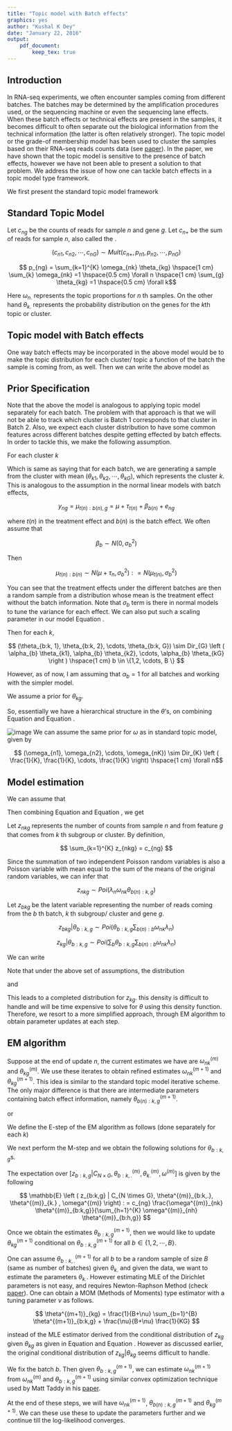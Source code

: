 ```yaml
---
title: "Topic model with Batch effects"
graphics: yes
author: "Kushal K Dey"
date: "January 22, 2016"
output: 
    pdf_document:
        keep_tex: true
---
```


## Introduction

In RNA-seq experiments, we often encounter samples coming from different batches. The batches may be determined by the amplification procedures used, or the sequencing machine or even the sequencing lane effects. When these batch effects or technical effects are present in the samples, it becomes difficult to often separate out the biological information from the technical information (the latter is often relatively stronger). The topic model or the grade-of membership model has been used to cluster the samples based on their RNA-seq reads counts data (see [paper](https://github.com/stephenslab/count-clustering/blob/master/docs/main.pdf)). In the paper, we have shown that the topic model is sensitive to the presence of batch effects, however we have not been able to present a solution to that problem. We address the issue of how one can tackle batch effects in a topic model type framework. 

We first present the standard topic model framework

## Standard Topic Model

Let $c_{ng}$ be the counts of reads for sample $n$ and gene $g$. Let $c_{n+}$ be the sum of reads for sample $n$, also called the \emph{library size}. 


$$ (c_{n1}, c_{n2}, \cdots, c_{nG}) \sim Mult (c_{n+}, p_{n1}, p_{n2}, \cdots, p_{nG})  $$


$$ p_{ng} = \sum_{k=1}^{K} \omega_{nk} \theta_{kg} \hspace{1 cm} \sum_{k} \omega_{nk} =1 \hspace{0.5 cm} \forall n \hspace{1 cm} \sum_{g} \theta_{kg} =1 \hspace{0.5 cm} \forall k$$

Here $\omega_{n.}$ represents the topic proportions for $n$ th samples. On the other hand $\theta_{k.}$ represents the probability distribution on the genes for the $k$th topic or cluster. 

## Topic model with Batch effects 

One way batch effects may be incorporated in the above model would be to make the topic distribution for each cluster/ topic a function of the batch the sample is coming from, as well. Then we can write the above model as 

\begin{equation}
(c_{n1}, c_{n2}, \cdots, c_{nG}) \sim Mult (c_{n+}, p_{n1}, p_{n2}, \cdots, p_{nG})
\label{lab:mult}
\end{equation}

\begin{equation}
p_{ng} = \sum_{k=1}^{K} \omega_{nk} \theta_{b(n):k,g} \hspace{1 cm} \sum_{k} \omega_{nk} =1 \hspace{0.5 cm} \forall n \hspace{1 cm} \sum_{g} \theta_{b(n):k,g} =1 \hspace{0.5 cm} \forall k, \hspace{0.5 cm} b(n) \in \{1,2,\cdots, B \}
\end{equation}

## Prior Specification

Note that the above the model is analogous to applying topic model separately for each batch. The problem with that approach is that we will not be able to track which cluster is Batch 1 corresponds to that cluster in Batch 2. Also, we expect each cluster distribution to have some common features across different batches despite getting effected by batch effects. In order to tackle this, we make the following assumption.

For each cluster $k$

\begin{equation}
(\theta_{b:k, 1}, \theta_{b:k, 2}, \cdots, \theta_{b:k, G}) \sim Dir_{G} \left ( \theta_{k1}, \theta_{k2}, \cdots, \theta_{kG} \right ) \hspace{1 cm} b \in \{1,2, \cdots, B \} 
\label{lab:prior}
\end{equation}

Which is same as saying that for each batch, we are generating a sample from the cluster with mean $(\theta_{k1}, \theta_{k2}, \cdots, \theta_{kG})$, which represents the cluster $k$. This is analogous to the assumption in the normal linear models with batch effects, 

$$ y_{ng} = \mu_{t(n):b(n),g} = \mu + \tau_{t(n)} + \beta_{b(n)} + e_{ng} $$

where $t(n)$ in the treatment effect and $b(n)$ is the batch effect. We often assume that 

$$ \beta_{b} \sim N(0, \sigma^{2}_{b}) $$

Then 

$$ \mu_{t(n):b(n)} \sim N (\mu + \tau_{n}, \sigma^{2}_{b})  : = N(\mu_{t(n)}, \sigma^{2}_{b}) $$

You can see that the treatment effects under the different batches are then a random sample from a distribution whose mean is the treatment effect without the batch information. Note that $\sigma_b$ term is there in normal models to tune the variance for each effect. We can also put such a scaling parameter in our model Equation \ref{lab:prior}.

Then for each $k$,

$$ (\theta_{b:k, 1}, \theta_{b:k, 2}, \cdots, \theta_{b:k, G}) \sim Dir_{G} \left ( \alpha_{b} \theta_{k1}, \alpha_{b} \theta_{k2}, \cdots, \alpha_{b} \theta_{kG} \right ) \hspace{1 cm} b \in \{1,2, \cdots, B \} $$

However, as of now, I am assuming that $\alpha_b =1$ for all batches and working with the simpler model.

We assume a prior for $\theta_{kg}$.

\begin{equation}
(\theta_{k1}, \theta_{k2}, \cdots, \theta_{kG}) \sim Dir_{G} \left ( \frac{1}{KG}, \frac{1}{KG}, \cdots, \frac{1}{KG} \right) \hspace{1 cm} \forall k
\label{lab:prior2}
\end{equation}

So, essentially we have a hierarchical structure in the $\theta$'s, on combining Equation \ref{lab:prior} and Equation \ref{lab:prior2}. 

![image](../figs/hierarchy_batch.jpeg)
We can assume the same prior for $\omega$ as in standard topic model, given by 

$$ (\omega_{n1}, \omega_{n2}, \cdots, \omega_{nK}) \sim  Dir_{K} \left ( \frac{1}{K}, \frac{1}{K}, \cdots, \frac{1}{K} \right) \hspace{1 cm} \forall n$$

## Model estimation

We can assume that

\begin{equation}
c_{n+} \sim Poi(\lambda_{n}) 
\label{lab:libsize}
\end{equation}

Then combining Equation \ref{lab:mult} and Equation \ref{lab:libsize}, we get 

\begin{equation}
c_{ng} \sim Poi \left ( \lambda_{n} \sum_{k} \omega_{nk} \theta_{kg} \right)
\end{equation}

Let $z_{nkg}$ represents the number of counts from sample $n$ and from feature $g$ that comes from $k$ th subgroup or cluster. By definition,

$$ \sum_{k=1}^{K} z_{nkg} = c_{ng}  $$

Since the summation of two independent Poisson random variables is also a Poisson variable with mean equal to the sum of the means of the original random variables, we can infer that

$$ z_{nkg} \sim Poi \left (\lambda_{n}\omega_{nk} \theta_{b(n):k,g} \right ) $$

Let $z_{bkg}$ be the latent variable representing the number of reads coming from the $b$ th batch, $k$ th subgroup/ cluster and gene $g$. 

$$ z_{bkg} | \theta_{b:k,g} \sim Poi \left (\theta_{b:k,g} \sum_{b(n):b} \omega_{nk}\lambda_{n} \right )  $$

$$ z_{kg} | \theta_{b:k,g} \sim Poi \left (\sum_{b} \theta_{b:k,g} \sum_{b(n):b} \omega_{nk}\lambda_{n} \right ) $$

We can write 

\begin{align*}
E(z_{kg} | \theta_{kg}) & = E \left ( \sum_{b} E \left ( z_{bkg} | \theta_{b:k,g} \right)| \theta_{kg} \right ) \\
                        & = E \left ( \sum_{b} \theta_{b:k,g} \sum_{b(n):b} \omega_{nk} \lambda_{n} |  \theta_{kg} \right) \\
                        & = \theta_{kg} \sum_{n} \omega_{nk} \lambda_{n} 
\end{align*}


Note that under the above set of assumptions, the distribution 

\begin{equation}
z_{bkg} | \theta_{kg} \sim \prod_{b=1}^{B} \frac{\Gamma (\sum_{g} \theta_{kg})}{\Gamma (\sum_{g} z_{bkg} + \sum_{g} \theta_{kg})} \prod_{g=1}^{G} \frac{\Gamma (z_{bkg} + \theta_{kg})}{\Gamma (\theta_{kg})} \theta^{1/KG}_{kg} 
\label{lab:distr1}
\end{equation}

and 

\begin{equation}
z_{kg} = \sum_{b} z_{bkg}
\label{lab:distr2}
\end{equation}

This leads to a completed distribution for $z_{kg}$. this density is difficult to handle and will be time expensive to solve for $\theta$ using this density function. Therefore, we resort to a more simplified approach, through EM algorithm to obtain parameter updates at each step. 

## EM algorithm 

Suppose at the end of update $n$, the current estimates we have are $\omega^{(m)}_{nk}$ and $\theta^{(m)}_{kg}$. We use these iterates to obtain refined estimates $\omega^{(m+1)}_{nk}$ and $\theta^{(m+1)}_{kg}$. This idea is similar to the standard topic model iterative scheme. The only major difference is that there are intermediate parameters containing batch effect information, namely $\theta^{(m+1)}_{b(n):k,g}$. 

\begin{equation}
\mathcal{L} (z_{bkg} | \theta_{b:k,g}) := Poi \left (\theta_{b:k,g} \sum_{b(n):b} \omega_{nk}\lambda_{n} \right )  
\label{lab:loglik}
\end{equation}

or 

\begin{equation}
\mathcal{L} (z_{bk1}, z_{bk2}, \cdots, z_{bkG} | \theta_{b:k,.}) := Mult \left (z_{bk+}, \theta_{b:k,1}, \theta_{b:k,2}, \cdots, \theta_{b:k,G} \right)
\label{lab:loglik}
\end{equation}


\begin{equation}
\pi(\theta_{b:k,.} | \theta_{k.} ) \propto \prod_{g=1}^{G} \theta_{b:k,g}^{\theta_{kg}}
\label{lab:prior}
\end{equation}


We define the E-step of the EM algorithm as follows (done separately for each $k$)

\begin{equation}
\mathcal{Q} \left ( \theta_{b:k,.} | C_{N \times G}, \theta^{(m)}_{b:k,.}, \theta^{(m)}_{k.} , \omega^{(m)} \right ) = \mathbb{E}_{Z | C_{N \times G}, \theta^{(m)}_{b:k,.}, \theta^{(m)}_{k.} , \omega^{(m)}} \left ( log \mathcal{L} (z_{bk1}, z_{bk2}, \cdots, z_{bkG} | \theta_{b:k,.})  + log \pi(\theta_{b:k,.} | \theta^{(m)}_{k.} ) \right )
\label{lab:estep}
\end{equation}

We next perform the M-step and we obtain the following solutions for $\theta_{b:k,g}$s.

\begin{equation}
\theta^{(m+1)}_{b:k,g} : = \frac{\mathbb{E} \left ( z_{b:k,g} |  C_{N \times G}, \theta^{(m)}_{k.} , \omega^{(m)} \right) + \theta^{(m)}_{kg}}{\sum_{g} \mathbb{E} \left ( z_{b:k,g} |  C_{N \times G}, \theta^{(m)}_{k.} , \omega^{(m)} \right) + 1}
\label{lab:mstep}
\end{equation}

The expectation over $[ z_{b:k,g} |  C_{N \times G}, \theta^{(m)}_{b:k,.}, \theta^{(m)}_{k.} , \omega^{(m)} ]$ is given by the following 

$$ \mathbb{E} \left ( z_{b:k,g} |  C_{N \times G}, \theta^{(m)}_{b:k,.}, \theta^{(m)}_{k.} , \omega^{(m)} \right) : = c_{ng} \frac{\omega^{(m)}_{nk} \theta^{(m)}_{b:k,g}}{\sum_{h=1}^{K} \omega^{(m)}_{nh} \theta^{(m)}_{b:h,g}} $$

Once we obtain the estimates $\theta^{(m+1)}_{b:k,g}$, then we would like to update $\theta^{(m+1)}_{kg}$ conditional on $\theta^{(m+1)}_{b:k,g}$ for all $b \in \{1,2, \cdots, B \}$.

One can assume $\theta^{(m+1)}_{b:k,.}$ for all $b$ to be a random sample of size $B$ (same as number of batches) given $\theta_{k.}$ and given the data, we want to estimate the parameters $\theta_{k.}$. However estimating MLE of the Dirichlet parameters is not easy, and requires Newton-Raphson Method (check [paper](http://www.msr-waypoint.com/en-us/um/people/minka/papers/dirichlet/minka-dirichlet.pdf)). One can obtain a MOM (Methods of Moments) type estimator with a tuning parameter $\nu$ as follows.

$$ \theta^{(m+1)}_{kg} = \frac{1}{B+\nu} \sum_{b=1}^{B} \theta^{(m+1)}_{b:k,g}  + \frac{\nu}{B+\nu} \frac{1}{KG} $$

instead of the MLE estimator derived from the conditional distribution of $z_{kg}$ given $\theta_{kg}$ as given in Equation \ref{lab:distr1} and Equation \ref{lab:distr2}. However as discussed earlier, the original conditional distribution of $z_{kg} | \theta_{kg}$ seems difficult to handle.

We fix the batch $b$. Then given $\theta^{(m+1)}_{b:k,g}$, we can estimate $\omega^{(m+1)}_{nk}$ from $\omega^{(m)}_{nk}$ and $\theta^{(m+1)}_{b:k,g}$ using similar convex optimization technique used by Matt Taddy in his [paper](http://arxiv.org/pdf/1109.4518v3.pdf). 

At the end of these steps, we will have $\omega^{(m+1)}_{nk}$, $\theta^{(m+1)}_{b(n):k,g}$ and $\theta^{(m+1)}_{kg}$. We can these use these to update the parameters further and we continue till the log-likelihood converges.




























